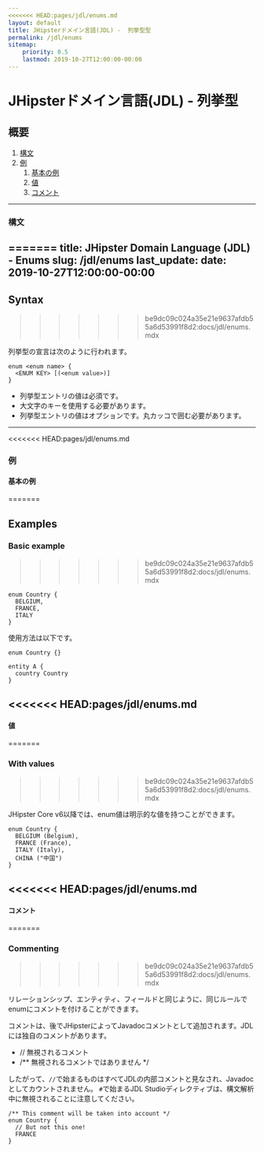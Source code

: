 ```yaml
---
<<<<<<< HEAD:pages/jdl/enums.md
layout: default
title: JHipsterドメイン言語(JDL) -  列挙型型
permalink: /jdl/enums
sitemap:
    priority: 0.5
    lastmod: 2019-10-27T12:00:00-00:00
---
```


# <i class="fa fa-star"></i> JHipsterドメイン言語(JDL) - 列挙型

## 概要

1. [構文](#構文)
1. [例](#例)
   1. [基本の例](#基本の例)
   1. [値](#値)
   1. [コメント](#コメント)

---

### 構文
=======
title: JHipster Domain Language (JDL) - Enums
slug: /jdl/enums
last_update:
  date: 2019-10-27T12:00:00-00:00
---

## Syntax
>>>>>>> be9dc09c024a35e21e9637afdb55a6d53991f8d2:docs/jdl/enums.mdx

列挙型の宣言は次のように行われます。

```jdl
enum <enum name> {
  <ENUM KEY> [(<enum value>)]
}
```

  - 列挙型エントリの値は必須です。
  - 大文字のキーを使用する必要があります。
  - 列挙型エントリの値はオプションです。丸カッコで囲む必要があります。

---

<<<<<<< HEAD:pages/jdl/enums.md
### 例


#### 基本の例
=======
## Examples

### Basic example
>>>>>>> be9dc09c024a35e21e9637afdb55a6d53991f8d2:docs/jdl/enums.mdx

```jdl
enum Country {
  BELGIUM,
  FRANCE,
  ITALY
}
```

使用方法は以下です。

```jdl
enum Country {}

entity A {
  country Country
}
```

<<<<<<< HEAD:pages/jdl/enums.md
---

#### 値
=======
### With values
>>>>>>> be9dc09c024a35e21e9637afdb55a6d53991f8d2:docs/jdl/enums.mdx

JHipster Core v6以降では、enum値は明示的な値を持つことができます。

```jdl
enum Country {
  BELGIUM (Belgium),
  FRANCE (France),
  ITALY (Italy),
  CHINA ("中国")
}
```

<<<<<<< HEAD:pages/jdl/enums.md
---

#### コメント
=======
### Commenting
>>>>>>> be9dc09c024a35e21e9637afdb55a6d53991f8d2:docs/jdl/enums.mdx

リレーションシップ、エンティティ、フィールドと同じように、同じルールでenumにコメントを付けることができます。

コメントは、後でJHipsterによってJavadocコメントとして追加されます。JDLには独自のコメントがあります。
  - // 無視されるコメント
  - /** 無視されるコメントではありません */

したがって、`//`で始まるものはすべてJDLの内部コメントと見なされ、Javadocとしてカウントされません。
`#`で始まるJDL Studioディレクティブは、構文解析中に無視されることに注意してください。

```jdl
/** This comment will be taken into account */
enum Country {
  // But not this one!
  FRANCE
}
```
